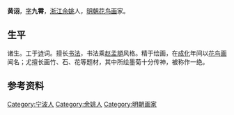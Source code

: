 '''黄诩'''，[[表字|字]]'''九霄'''，[[浙江|浙江]][[余姚|余姚]]人，[[明朝|明朝]][[花鸟画|花鸟画]]家。

== 生平 ==
诸生。工于[[诗|诗]]词。擅长[[书法|书法]]，书法乘[[赵孟頫|赵孟頫]]风格。精于绘画，在[[成化|成化]]年间以[[花鸟画|花鸟画]]闻名；尤擅长画竹、石、花等题材，其中所绘墨菊十分传神，被称作一绝。

== 参考资料 ==
{{reflist}}

{{Authority control}}

{{DEFAULTSORT:}}
[[Category:宁波人|Category:宁波人]]
[[Category:余姚人|Category:余姚人]]
[[Category:明朝画家|Category:明朝画家]]